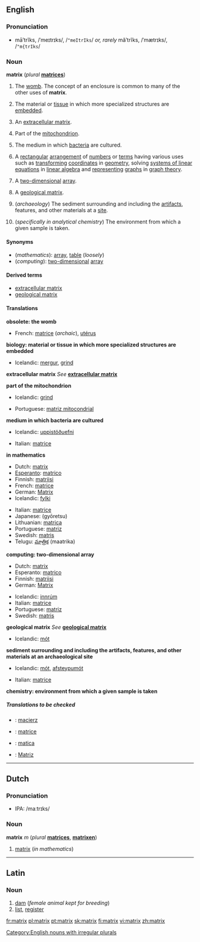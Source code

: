 {{see|Matrix}}

==English==
===Pronunciation===
*māʹtrĭks, /ˈmeɪtrɪks/, /<tt>"meItrIks</tt>/ ''or, rarely'' măʹtrĭks, /ˈmætrɪks/, /<tt>"m{trIks</tt>/

===Noun===
'''matrix''' (''plural'' '''[[matrices]]''')

#{{obsolete}} The [[womb]].   The concept of an enclosure is common to many of the other uses of '''matrix'''.
#{{biology}} The material or [[tissue]] in which more specialized structures are [[embed]]ded.
#{{biology}} An [[extracellular matrix]].<!--the material or tissue between the [[cell]]s of animals or plants-->
#{{biology}} Part of the [[mitochondrion]].
#{{biology}} The medium in which [[bacterium|bacteria]] are cultured.
#{{mathematics}} A [[rectangular]] [[arrangement]] of [[number]]s or [[term]]s having various uses such as [[transform]]ing [[coordinate]]s in [[geometry]], solving [[system of linear equations|systems of linear equations]] in [[linear algebra]] and [[represent]]ing [[graph]]s in [[graph theory]].<!--no "etc" as these are examples, not a comprehensive list-->
#{{computing}} A [[two-dimensional]] [[array]].
#{{geology}} A [[geological matrix]].<!--the outer material of a rock consisting of larger grains embedded in a material consisting of smaller ones-->
#(''archaeology'') The sediment surrounding and including the [[artifact]]s, features, and other materials at a [[site]].
#{{chemistry}} (''specifically in analytical chemistry'') The environment from which a given sample is taken.

====Synonyms====
*(''mathematics''): [[array]], [[table]] (''loosely'')<!--"vector" and "grid" are not synonyms-->
*(''computing''): [[two-dimensional]] [[array]]

<!--please check which of these, if any, are synonyms
#<br>
##[[connective tissue]]
##<br>
##[[binder]]
-->

====Derived terms====
*[[extracellular matrix]]
*[[geological matrix]]

====Translations====

'''obsolete: the womb'''
{{top}}
*French: [[matrice]] {{f}} (''archaic''), [[utérus]] {{m}}
{{mid}}
{{bottom}}

'''biology: material or tissue in which more specialized structures are embedded'''
{{top}}
*Icelandic: [[mergur]], [[grind]]
{{mid}}
{{bottom}}

'''extracellular matrix'''
''See'' '''[[extracellular matrix]]'''

'''part of the mitochondrion'''
{{top}}
*Icelandic: [[grind]]
{{mid}}
*Portuguese: [[matriz mitocondrial]]
{{bottom}}

'''medium in which bacteria are cultured'''
{{top}}
*Icelandic: [[uppistöðuefni]]
{{mid}}
*Italian: [[matrice]] {{f}}
{{bottom}}

'''in mathematics'''
{{top}}
*Dutch: [[#Dutch|matrix]] {{m}}
*[[Esperanto]]: [[matrico]]
*Finnish: [[matriisi]]
*French: [[matrice]] {{f}}
*German: [[Matrix]] {{f}}
*Icelandic: [[fylki]]
{{mid}}
*Italian: [[matrice]] {{f}}
*Japanese: {{JAchar|[[行列]]}} (gyōretsu)
*Lithuanian: [[matrica]]
*Portuguese: [[matriz]] {{f}}
*Swedish: [[matris]] {{c}}
*Telugu: [[మాత్రిక]] (maatrika)
{{bottom}}

'''computing: two-dimensional array'''
{{top}}
*Dutch: [[#Dutch|matrix]] {{m}}
*Esperanto: [[matrico]]
*Finnish: [[matriisi]]
*German: [[Matrix]] {{f}}
{{mid}}
*Icelandic: [[innrúm]]
*Italian: [[matrice]] {{f}}
*Portuguese: [[matriz]] {{f}}
*Swedish: [[matris]] {{c}}
{{bottom}}

'''geological matrix'''
''See'' '''[[geological matrix]]'''
{{top}}
*Icelandic: [[mót]]
{{mid}}
{{bottom}}

'''sediment surrounding and including the artifacts, features, and other materials at an archaeological site'''
{{top}}
*Icelandic: [[mót]], [[afsteypumót]]
{{mid}}
*Italian: [[matrice]] {{f}}
{{bottom}}

'''chemistry: environment from which a given sample is taken'''
{{top}}
{{mid}}
{{bottom}}

=====Translations to be checked=====
<!--Remove this section once all of the translations below have been moved into the tables above.-->
{{checktrans}}
*{{ttbc|Polish}}: [[macierz]] {{f}}
*{{ttbc|Romanian}}: [[matrice]] {{f}}
*{{ttbc|Slovak}}: [[matica#Slovak|matica]] {{f}}
*{{ttbc|Spanish}}: [[Matriz]]

----

==Dutch==
===Pronunciation===
*IPA: /maːtrɪks/

===Noun===
'''matrix''' ''m'' (''plural'' '''[[matrices]]''', '''[[matrixen]]''')

#[[matrix#English|matrix]] (''in mathematics'')

----
==Latin==
===Noun===
{{la-noun|matrix|matricis|matricis|f|third}}

# [[dam]] (''female animal kept for breeding'')
# [[list]], [[register]]

[[Category:English nouns with irregular plurals]]

[[fr:matrix]]
[[pl:matrix]]
[[pt:matrix]]
[[sk:matrix]]
[[fi:matrix]]
[[vi:matrix]]
[[zh:matrix]]